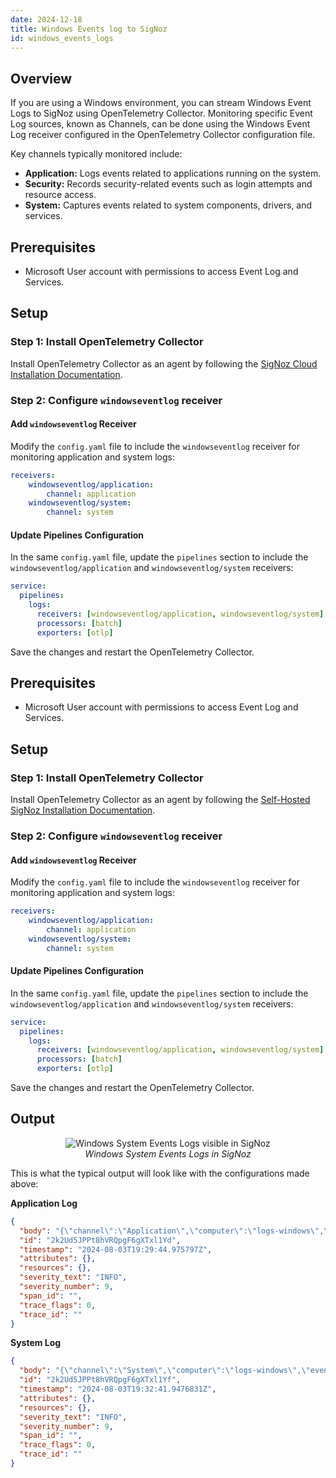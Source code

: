 ```yaml
---
date: 2024-12-18
title: Windows Events log to SigNoz
id: windows_events_logs
---
```


## Overview

If you are using a Windows environment, you can stream Windows Event Logs to SigNoz using OpenTelemetry Collector. Monitoring specific Event Log sources, known as Channels, can be done using the Windows Event Log receiver configured in the OpenTelemetry Collector configuration file.

Key channels typically monitored include:

- **Application:** Logs events related to applications running on the system.
- **Security:** Records security-related events such as login attempts and resource access.
- **System:** Captures events related to system components, drivers, and services.

<Tabs entityName="plans">

<TabItem value="signoz-cloud" label="SigNoz Cloud" default>

## Prerequisites

- Microsoft User account with permissions to access Event Log and Services.

## Setup

### Step 1: Install OpenTelemetry Collector

Install OpenTelemetry Collector as an agent by following the [SigNoz Cloud Installation Documentation](https://signoz.io/docs/tutorial/opentelemetry-binary-usage-in-virtual-machine/).

### Step 2: Configure `windowseventlog` receiver

#### Add `windowseventlog` Receiver

Modify the `config.yaml` file to include the `windowseventlog` receiver for monitoring application and system logs:

```yaml
receivers:
    windowseventlog/application:
        channel: application
    windowseventlog/system:
        channel: system
```

#### Update Pipelines Configuration

In the same `config.yaml` file, update the `pipelines` section to include the `windowseventlog/application` and `windowseventlog/system` receivers:

```yaml
service:
  pipelines:
    logs:
      receivers: [windowseventlog/application, windowseventlog/system]
      processors: [batch]
      exporters: [otlp]
```

Save the changes and restart the OpenTelemetry Collector.

</TabItem>

<TabItem value='self-host' label='Self-Host'>

## Prerequisites

- Microsoft User account with permissions to access Event Log and Services.

## Setup

### Step 1: Install OpenTelemetry Collector

Install OpenTelemetry Collector as an agent by following the [Self-Hosted SigNoz Installation Documentation](https://signoz.io/docs/self-host/install/).

### Step 2: Configure `windowseventlog` receiver

#### Add `windowseventlog` Receiver

Modify the `config.yaml` file to include the `windowseventlog` receiver for monitoring application and system logs:

```yaml
receivers:
    windowseventlog/application:
        channel: application
    windowseventlog/system:
        channel: system
```

#### Update Pipelines Configuration

In the same `config.yaml` file, update the `pipelines` section to include the `windowseventlog/application` and `windowseventlog/system` receivers:

```yaml
service:
  pipelines:
    logs:
      receivers: [windowseventlog/application, windowseventlog/system]
      processors: [batch]
      exporters: [otlp]
```

Save the changes and restart the OpenTelemetry Collector.

</TabItem>

</Tabs>

## Output

<figure data-zoomable align='center'>
    <img src="/img/docs/logs-management/send-logs/windows-events-logs.webp" alt="Windows System Events Logs visible in SigNoz"/>
    <figcaption><i>Windows System Events Logs in SigNoz</i></figcaption>
</figure>

This is what the typical output will look like with the configurations made above:

**Application Log**

```json
{
  "body": "{\"channel\":\"Application\",\"computer\":\"logs-windows\",\"event_data\":{},\"event_id\":{\"id\":16384,\"qualifiers\":16384},\"keywords\":[\"Classic\"],\"level\":\"Information\",\"message\":\"Successfully scheduled Software Protection service for re-start at 2024-08-10T18:52:44Z. Reason: RulesEngine.\",\"opcode\":\"0\",\"provider\":{\"event_source\":\"Software Protection Platform Service\",\"guid\":\"{E23B33B0-C8C9-472C-A5F9-F2BDFEA0F156}\",\"name\":\"Microsoft-Windows-Security-SPP\"},\"record_id\":750,\"system_time\":\"2024-08-03T19:29:44.9757970Z\",\"task\":\"0\"}",
  "id": "2k2Ud5JPPt8hVRQpgF6gXTxl1Yd",
  "timestamp": "2024-08-03T19:29:44.975797Z",
  "attributes": {},
  "resources": {},
  "severity_text": "INFO",
  "severity_number": 9,
  "span_id": "",
  "trace_flags": 0,
  "trace_id": ""
}
```

**System Log**

```json
{
  "body": "{\"channel\":\"System\",\"computer\":\"logs-windows\",\"event_data\":{\"param1\":\"Background Intelligent Transfer Service\",\"param2\":\"auto start\",\"param3\":\"demand start\",\"param4\":\"BITS\"},\"event_id\":{\"id\":7040,\"qualifiers\":16384},\"keywords\":[\"Classic\"],\"level\":\"Information\",\"message\":\"The start type of the Background Intelligent Transfer Service service was changed from auto start to demand start.\",\"opcode\":\"0\",\"provider\":{\"event_source\":\"Service Control Manager\",\"guid\":\"{555908d1-a6d7-4695-8e1e-26931d2012f4}\",\"name\":\"Service Control Manager\"},\"record_id\":893,\"system_time\":\"2024-08-03T19:32:41.9476831Z\",\"task\":\"0\"}",
  "id": "2k2Ud5JPPt8hVRQpgF6gXTxl1Yf",
  "timestamp": "2024-08-03T19:32:41.9476831Z",
  "attributes": {},
  "resources": {},
  "severity_text": "INFO",
  "severity_number": 9,
  "span_id": "",
  "trace_flags": 0,
  "trace_id": ""
}
